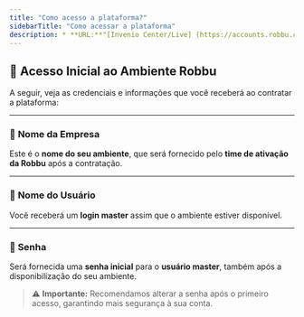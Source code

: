 ```yaml
---
title: "Como acesso a plataforma?"
sidebarTitle: "Como acessar a plataforma"
description: * **URL:**"[Invenio Center/Live] (https://accounts.robbu.com.br/) e entre com as suas credenciais."
---
```


## 🔐 Acesso Inicial ao Ambiente Robbu

A seguir, veja as credenciais e informações que você receberá ao contratar a plataforma:

---

### 🏢 **Nome da Empresa**

Este é o **nome do seu ambiente**, que será fornecido pelo **time de ativação da Robbu** após a contratação.

---

### 👤 **Nome do Usuário**

Você receberá um **login master** assim que o ambiente estiver disponível.

---

### 🔑 **Senha**

Será fornecida uma **senha inicial** para o **usuário master**, também após a disponibilização do seu ambiente.

> ⚠️ **Importante:** Recomendamos alterar a senha após o primeiro acesso, garantindo mais segurança à sua conta.